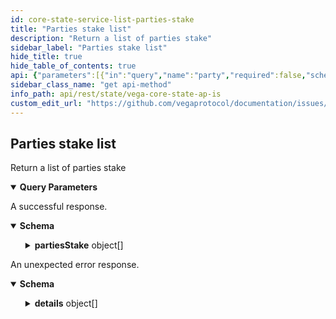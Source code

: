 ```yaml
---
id: core-state-service-list-parties-stake
title: "Parties stake list"
description: "Return a list of parties stake"
sidebar_label: "Parties stake list"
hide_title: true
hide_table_of_contents: true
api: {"parameters":[{"in":"query","name":"party","required":false,"schema":{"type":"string"}}],"responses":{"200":{"content":{"application/json":{"schema":{"properties":{"partiesStake":{"items":{"properties":{"currentStakeAvailable":{"type":"string"},"party":{"type":"string"},"stakeLinkings":{"items":{"properties":{"amount":{"title":"The amount of stake deposited or removed","type":"string"},"blockHeight":{"format":"uint64","title":"The block when the event happened","type":"string"},"blockTime":{"format":"int64","title":"The block time","type":"string"},"ethereumAddress":{"title":"the ethereum address from which the stake link was iniated","type":"string"},"finalizedAt":{"format":"int64","title":"The time at which the vega network finalized the state of the event","type":"string"},"id":{"title":"The internal ID for this staking event","type":"string"},"logIndex":{"format":"uint64","title":"The log index","type":"string"},"party":{"description":"The party to whom the event is directed at.","type":"string"},"status":{"title":"The status of the event","default":"STATUS_UNSPECIFIED","enum":["STATUS_UNSPECIFIED","STATUS_PENDING","STATUS_ACCEPTED","STATUS_REJECTED"],"type":"string"},"ts":{"format":"int64","title":"The timestamps at which the event was emitted by ethereum","type":"string"},"txHash":{"title":"The hash of the transaction from which the events happen","type":"string"},"type":{"title":"The type of event","default":"TYPE_UNSPECIFIED","enum":["TYPE_UNSPECIFIED","TYPE_LINK","TYPE_UNLINK"],"type":"string"}},"title":"StakeLinking - an event notifying of stake being deposited or removed for a given party\nThese events are emitted for every Staking deposit or removed accepted by the network","type":"object"},"type":"array"}},"type":"object"},"type":"array"}},"type":"object"}}},"description":"A successful response."},"default":{"content":{"application/json":{"schema":{"properties":{"code":{"format":"int32","type":"integer"},"details":{"items":{"additionalProperties":{},"properties":{"@type":{"type":"string"}},"type":"object"},"type":"array"},"message":{"type":"string"}},"type":"object"}}},"description":"An unexpected error response."}},"tags":["CoreStateService"],"description":"Return a list of parties stake","operationId":"CoreStateService_ListPartiesStake","method":"get","path":"/parties/stake","servers":[{"url":"https://api.n06.testnet.vega.xyz","description":"n06 (data node)"},{"url":"https://api.n08.testnet.vega.xyz","description":"n08 (data node)"},{"url":"https://api.n11.testnet.vega.xyz","description":"n11 (data node)"},{"url":"https://api.n12.testnet.vega.xyz","description":"n12 (data node)"}],"info":{"title":"Vega core state APIs","version":"v0.65.1"},"postman":{"name":"Parties stake list","description":{"content":"Return a list of parties stake","type":"text/plain"},"url":{"path":["parties","stake"],"host":["{{baseUrl}}"],"query":[{"disabled":false,"key":"party","value":""}],"variable":[]},"header":[{"key":"Accept","value":"application/json"}],"method":"GET"}}
sidebar_class_name: "get api-method"
info_path: api/rest/state/vega-core-state-ap-is
custom_edit_url: "https://github.com/vegaprotocol/documentation/issues/new?labels=documentation&title=[Documentation] Requesting changes to 'Parties stake list' (core-state-service-list-parties-stake)"
---
```



## Parties stake list



Return a list of parties stake

<details style={{"marginBottom":"1rem"}} data-collapsed={false} open={true}><summary style={{}}><strong>Query Parameters</strong></summary><div><ul><ParamsItem className={"paramsItem"} param={{"in":"query","name":"party","required":false,"schema":{"type":"string"}}}></ParamsItem></ul></div></details><div><ApiTabs><TabItem label={"200"} value={"200"}><div>

A successful response.

</div><div><MimeTabs schemaType={"response"}><TabItem label={"application/json"} value={"application/json"}><SchemaTabs><TabItem label={"Schema"} value={"Schema"}><details style={{}} data-collapsed={false} open={true}><summary style={{"textAlign":"left"}}><strong>Schema</strong></summary><div style={{"textAlign":"left","marginLeft":"1rem"}}></div><ul style={{"marginLeft":"1rem"}}><SchemaItem collapsible={true} className={"schemaItem"}><details style={{}}><summary style={{}}><strong>partiesStake</strong><span style={{"opacity":"0.6"}}> object[]</span></summary><div style={{"marginLeft":"1rem"}}><SchemaItem collapsible={false} name={"currentStakeAvailable"} required={false} schemaDescription={undefined} schemaName={"string"} qualifierMessage={undefined} defaultValue={undefined}></SchemaItem><SchemaItem collapsible={false} name={"party"} required={false} schemaDescription={undefined} schemaName={"string"} qualifierMessage={undefined} defaultValue={undefined}></SchemaItem><SchemaItem collapsible={true} className={"schemaItem"}><details style={{}}><summary style={{}}><strong>stakeLinkings</strong><span style={{"opacity":"0.6"}}> object[]</span></summary><div style={{"marginLeft":"1rem"}}><SchemaItem collapsible={false} name={"amount"} required={false} schemaDescription={undefined} schemaName={"The amount of stake deposited or removed"} qualifierMessage={undefined} defaultValue={undefined}></SchemaItem><SchemaItem collapsible={false} name={"blockHeight"} required={false} schemaDescription={undefined} schemaName={"uint64"} qualifierMessage={undefined} defaultValue={undefined}></SchemaItem><SchemaItem collapsible={false} name={"blockTime"} required={false} schemaDescription={undefined} schemaName={"int64"} qualifierMessage={undefined} defaultValue={undefined}></SchemaItem><SchemaItem collapsible={false} name={"ethereumAddress"} required={false} schemaDescription={undefined} schemaName={"the ethereum address from which the stake link was iniated"} qualifierMessage={undefined} defaultValue={undefined}></SchemaItem><SchemaItem collapsible={false} name={"finalizedAt"} required={false} schemaDescription={undefined} schemaName={"int64"} qualifierMessage={undefined} defaultValue={undefined}></SchemaItem><SchemaItem collapsible={false} name={"id"} required={false} schemaDescription={undefined} schemaName={"The internal ID for this staking event"} qualifierMessage={undefined} defaultValue={undefined}></SchemaItem><SchemaItem collapsible={false} name={"logIndex"} required={false} schemaDescription={undefined} schemaName={"uint64"} qualifierMessage={undefined} defaultValue={undefined}></SchemaItem><SchemaItem collapsible={false} name={"party"} required={false} schemaDescription={"The party to whom the event is directed at."} schemaName={"string"} qualifierMessage={undefined} defaultValue={undefined}></SchemaItem><SchemaItem collapsible={false} name={"status"} required={false} schemaDescription={undefined} schemaName={"The status of the event"} qualifierMessage={"**Possible values:** [`STATUS_UNSPECIFIED`, `STATUS_PENDING`, `STATUS_ACCEPTED`, `STATUS_REJECTED`]"} defaultValue={"STATUS_UNSPECIFIED"}></SchemaItem><SchemaItem collapsible={false} name={"ts"} required={false} schemaDescription={undefined} schemaName={"int64"} qualifierMessage={undefined} defaultValue={undefined}></SchemaItem><SchemaItem collapsible={false} name={"txHash"} required={false} schemaDescription={undefined} schemaName={"The hash of the transaction from which the events happen"} qualifierMessage={undefined} defaultValue={undefined}></SchemaItem><SchemaItem collapsible={false} name={"type"} required={false} schemaDescription={undefined} schemaName={"The type of event"} qualifierMessage={"**Possible values:** [`TYPE_UNSPECIFIED`, `TYPE_LINK`, `TYPE_UNLINK`]"} defaultValue={"TYPE_UNSPECIFIED"}></SchemaItem></div></details></SchemaItem></div></details></SchemaItem></ul></details></TabItem><TabItem label={"Example (from schema)"} value={"Example (from schema)"}><ResponseSamples responseExample={"{\n  \"partiesStake\": [\n    {\n      \"currentStakeAvailable\": \"string\",\n      \"party\": \"string\",\n      \"stakeLinkings\": [\n        {\n          \"amount\": \"string\",\n          \"blockHeight\": \"string\",\n          \"blockTime\": \"string\",\n          \"ethereumAddress\": \"string\",\n          \"finalizedAt\": \"string\",\n          \"id\": \"string\",\n          \"logIndex\": \"string\",\n          \"party\": \"string\",\n          \"status\": \"STATUS_UNSPECIFIED\",\n          \"ts\": \"string\",\n          \"txHash\": \"string\",\n          \"type\": \"TYPE_UNSPECIFIED\"\n        }\n      ]\n    }\n  ]\n}"} language={"json"}></ResponseSamples></TabItem></SchemaTabs></TabItem></MimeTabs></div></TabItem><TabItem label={"default"} value={"default"}><div>

An unexpected error response.

</div><div><MimeTabs schemaType={"response"}><TabItem label={"application/json"} value={"application/json"}><SchemaTabs><TabItem label={"Schema"} value={"Schema"}><details style={{}} data-collapsed={false} open={true}><summary style={{"textAlign":"left"}}><strong>Schema</strong></summary><div style={{"textAlign":"left","marginLeft":"1rem"}}></div><ul style={{"marginLeft":"1rem"}}><SchemaItem collapsible={false} name={"code"} required={false} schemaDescription={undefined} schemaName={"int32"} qualifierMessage={undefined} defaultValue={undefined}></SchemaItem><SchemaItem collapsible={true} className={"schemaItem"}><details style={{}}><summary style={{}}><strong>details</strong><span style={{"opacity":"0.6"}}> object[]</span></summary><div style={{"marginLeft":"1rem"}}><SchemaItem collapsible={false} name={"@type"} required={false} schemaDescription={undefined} schemaName={"string"} qualifierMessage={undefined} defaultValue={undefined}></SchemaItem></div></details></SchemaItem><SchemaItem collapsible={false} name={"message"} required={false} schemaDescription={undefined} schemaName={"string"} qualifierMessage={undefined} defaultValue={undefined}></SchemaItem></ul></details></TabItem><TabItem label={"Example (from schema)"} value={"Example (from schema)"}><ResponseSamples responseExample={"{\n  \"code\": 0,\n  \"details\": [\n    {\n      \"@type\": \"string\"\n    }\n  ],\n  \"message\": \"string\"\n}"} language={"json"}></ResponseSamples></TabItem></SchemaTabs></TabItem></MimeTabs></div></TabItem></ApiTabs></div>
